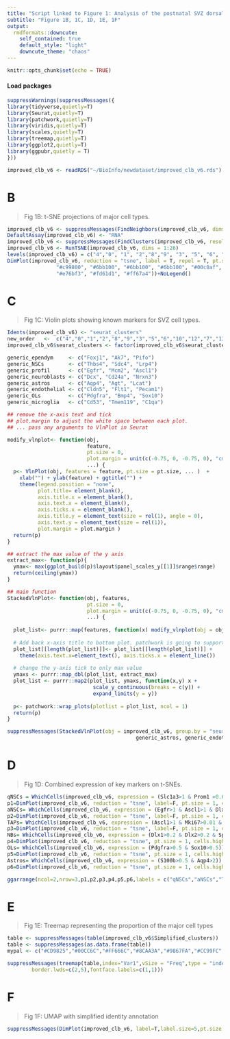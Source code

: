 ---
title: "Script linked to Figure 1: Analysis of the postnatal SVZ dorsal domain cellular composition and differentiation dynamics by large-scale single-cell profiling."
subtitle: "Figure 1B, 1C, 1D, 1E, 1F"
output:
  rmdformats::downcute:
    self_contained: true
    default_style: "light"
    downcute_theme: "chaos"
---

```{r setup, include=FALSE}
knitr::opts_chunk$set(echo = TRUE)
```

#### Load packages

```{r,warning=FALSE, include=T}
suppressWarnings(suppressMessages({
library(tidyverse,quietly=T)
library(Seurat,quietly=T)
library(patchwork,quietly=T)
library(viridis,quietly=T)
library(scales,quietly=T)
library(treemap,quietly=T)
library(ggplot2,quietly=T)
library(ggpubr,quietly = T)
}))
```

```{r,echo=FALSE}
improved_clb_v6 <- readRDS("~/BioInfo/newdataset/improved_clb_v6.rds")
```

# B

> Fig 1B: t-SNE projections of major cell types.

```{r,fig.width=4,fig.height=5, fig.align="center"}
improved_clb_v6 <- suppressMessages(FindNeighbors(improved_clb_v6, dims = 1:15, assay = "RNA",verbose = F))
DefaultAssay(improved_clb_v6) <- "RNA"
improved_clb_v6 <- suppressMessages(FindClusters(improved_clb_v6, resolution = 0.5,verbose=F))
improved_clb_v6 <- RunTSNE(improved_clb_v6, dims = 1:26)
levels(improved_clb_v6) = c("4","0", "1", "2","8","9", "3", "5", "6", "10", "12","7", "13", "11", "14")
DimPlot(improved_clb_v6, reduction = "tsne", label = T, repel = T, pt.size = 1.5, cols = c("#f8766d", "#c99800", "#c99800", 
                "#c99800", "#6bb100", "#6bb100", "#6bb100", "#00c0af", "#00c0af", "#00c0af", "#619cff", "#b983ff", 
                "#e76bf3", "#fd61d1", "#ff67a4"))+NoLegend()
```

# C

> Fig 1C: Violin plots showing known markers for SVZ cell types.

```{r,fig.width=7,fig.height=7,fig.align="center"}
Idents(improved_clb_v6) <- "seurat_clusters"
new_order   <-  c("4","0","1","2","8","9","3","5","6","10","12","7","13","11","14")
improved_clb_v6$seurat_clusters <- factor(improved_clb_v6$seurat_clusters, levels = new_order)

generic_ependym     <- c("Foxj1", "Ak7", "Pifo")
generic_NSCs        <- c("Thbs4", "Sdc4", "Lrp4") 
generic_profil      <- c("Egfr", "Mcm2", "Ascl1")
generic_neuroblasts <- c("Dcx", "Cd24a", "Nrxn3")
generic_astros      <- c("Aqp4", "Agt", "Lcat") 
generic_endothelial <- c("Cldn5", "Flt1", "Pecam1") 
generic_OLs         <- c("Pdgfra", "Bmp4", "Sox10") 
generic_microglia   <- c("Cd53", "Tmem119", "C1qa") 

## remove the x-axis text and tick
## plot.margin to adjust the white space between each plot.
## ... pass any arguments to VlnPlot in Seurat

modify_vlnplot<- function(obj, 
                          feature, 
                          pt.size = 0, 
                          plot.margin = unit(c(-0.75, 0, -0.75, 0), "cm"),
                          ...) {
  p<- VlnPlot(obj, features = feature, pt.size = pt.size, ... )  + 
    xlab("") + ylab(feature) + ggtitle("") + 
    theme(legend.position = "none", 
          plot.title= element_blank(),
          axis.title.x = element_blank(),
          axis.text.x = element_blank(), 
          axis.ticks.x = element_blank(), 
          axis.title.y = element_text(size = rel(1), angle = 0), 
          axis.text.y = element_text(size = rel(1)), 
          plot.margin = plot.margin ) 
  return(p)
}

## extract the max value of the y axis
extract_max<- function(p){
  ymax<- max(ggplot_build(p)$layout$panel_scales_y[[1]]$range$range)
  return(ceiling(ymax))
}

## main function
StackedVlnPlot<- function(obj, features,
                          pt.size = 0, 
                          plot.margin = unit(c(-0.75, 0, -0.75, 0), "cm"),
                          ...) {
  
  plot_list<- purrr::map(features, function(x) modify_vlnplot(obj = obj,feature = x, ...))
  
  # Add back x-axis title to bottom plot. patchwork is going to support this?
  plot_list[[length(plot_list)]]<- plot_list[[length(plot_list)]] +
    theme(axis.text.x=element_text(), axis.ticks.x = element_line())
  
  # change the y-axis tick to only max value 
  ymaxs <- purrr::map_dbl(plot_list, extract_max)
  plot_list <- purrr::map2(plot_list, ymaxs, function(x,y) x + 
                            scale_y_continuous(breaks = c(y)) + 
                            expand_limits(y = y))
  
  p<- patchwork::wrap_plots(plotlist = plot_list, ncol = 1)
  return(p)
}

suppressMessages(StackedVlnPlot(obj = improved_clb_v6, group.by = "seurat_clusters",features = c(generic_ependym, generic_NSCs, generic_profil, generic_neuroblasts, 
                                          generic_astros, generic_endothelial, generic_OLs, generic_microglia)))
```

# D

> Fig 1D: Combined expression of key markers on t-SNEs.

```{r,fig.width=4,fig.height=7, fig.align="center"}
qNSCs = WhichCells(improved_clb_v6, expression = (Slc1a3>1 & Prom1 >0.6 & Egfr<0.1 & Foxj1<0.1))
p1=DimPlot(improved_clb_v6, reduction = "tsne", label=F, pt.size = 1, cells.highlight= list(qNSCs),cols.highlight = c("#c99800"), cols= "gray75")+NoLegend()
aNSCs= WhichCells(improved_clb_v6, expression = (Egfr>1 & Ascl1>1 & Dlx1<0.01 & Dlx2<0.01)) #1257 and being positive for the embryonic RP and NSC-specific gene signatures  
p2=DimPlot(improved_clb_v6, reduction = "tsne", label=F, pt.size = 1, cells.highlight= list(aNSCs),cols.highlight = c("#9AA500"), cols= "gray75")+NoLegend()
TAPs= WhichCells(improved_clb_v6, expression = (Ascl1>1 & Mki67>0.01 & Gad1<0.1 & Gad2<0.1 & Tbr1<0.1)) #327 too restrictive
p3=DimPlot(improved_clb_v6, reduction = "tsne", label=F, pt.size = 1, cells.highlight= list(TAPs),cols.highlight = c("#36B958"), cols= "gray75")+NoLegend()
NBs= WhichCells(improved_clb_v6, expression = (Dlx1>0.2 & Dlx2>0.2 & Sp8>0.5 & Gad1>0.5 & Gad2>0.5)) #251 
p4=DimPlot(improved_clb_v6, reduction = "tsne", pt.size = 1, cells.highlight = list(NBs), cols.highlight = c("#00c0af"), cols= "gray75")+NoLegend()
OLs= WhichCells(improved_clb_v6, expression = (Pdgfra>0.5 & Sox10>0.5)) #114  
p5=DimPlot(improved_clb_v6, reduction = "tsne", pt.size = 1, cells.highlight = list(OLs), cols.highlight = c("#fd61d1"), cols= "gray75")+NoLegend()
Astros= WhichCells(improved_clb_v6, expression = (S100b>0.5 & Aqp4>2)) #126  
p6=DimPlot(improved_clb_v6, reduction = "tsne", pt.size = 1, cells.highlight = list(Astros), cols.highlight = c("#b983ff"), cols= "gray75")+NoLegend()

ggarrange(ncol=2,nrow=3,p1,p2,p3,p4,p5,p6,labels = c("qNSCs","aNSCs","TAPs","NBs","OLs","Astros"),font.label = list(size = 10, color = "black", face = "bold", family = NULL),align="hv",label.x = 0.4)

```

# E

> Fig 1E: Treemap representing the proportion of the major cell types

```{r,fig.width=4,fig.height=7,fig.align="center"}
table <- suppressMessages(table(improved_clb_v6$Simplified_clusters))
table <- suppressMessages(as.data.frame(table))
mypal <- c("#CD9825","#00CC6C","#FF666C","#8CAA3A","#9867FA","#CC99FC","#009BFB","#FF64FB","#FF649A")

suppressMessages(treemap(table,index="Var1",vSize = "Freq",type = "index",palette = mypal,border.col=c("white"),
        border.lwds=c(2,5),fontface.labels=c(1,1)))

```

# F

> Fig 1F: UMAP with simplified identity annotation

```{r,fig.width=7,fig.height=6}
suppressMessages(DimPlot(improved_clb_v6, label=T,label.size=5,pt.size = 1,group.by = "Simplified_clusters",cols=c("#CD9825","#5AD5C7","#FF666C","#99A424","#B984FB","#FF64FB","#5AD5C7","#FF649A","#FE57CC")))+NoLegend()
```
